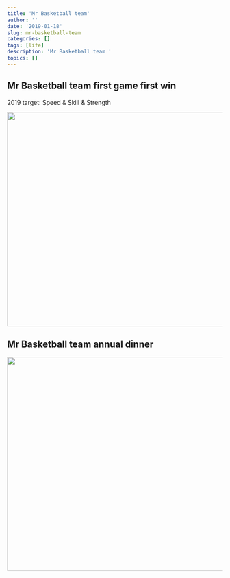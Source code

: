 ```yaml
---
title: 'Mr Basketball team'
author: ''
date: '2019-01-18'
slug: mr-basketball-team
categories: []
tags: [life]
description: 'Mr Basketball team '
topics: []
---
```


## Mr Basketball team first game first win

2019 target: Speed & Skill & Strength

![](/post\mr-basketball-team/b001.JPG){width=700px height=500px}

## Mr Basketball team annual dinner

![](/post\mr-basketball-team/b002.JPG){width=700px height=500px}

